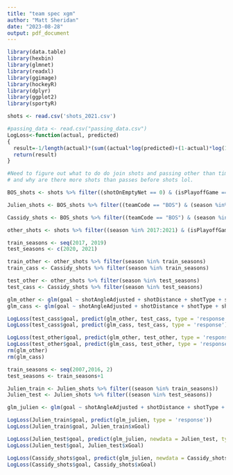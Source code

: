 ```yaml
---
title: "team spec xgm"
author: "Matt Sheridan"
date: "2023-08-28"
output: pdf_document
---
```

```r
library(data.table)
library(hexbin)
library(glmnet)
library(readxl)
library(ggimage)
library(hockeyR)
library(dplyr)
library(ggplot2)
library(sportyR)

shots <- read.csv('shots_2021.csv')

#passing_data <- read.csv("passing_data.csv")
LogLoss<-function(actual, predicted)
{
  result=-1/length(actual)*(sum((actual*log(predicted)+(1-actual)*log(1-predicted))))
  return(result)
}

#Need to figure out what to do do join shots and passing other than time
# and why are there more shots than passes before shots lol.
```



```r

BOS_shots <- shots %>% filter((shotOnEmptyNet == 0) & (isPlayoffGame == 0) & (shotType != ""))

Julien_shots <- BOS_shots %>% filter((teamCode == "BOS") & (season %in% 2007:2016))

Cassidy_shots <- BOS_shots %>% filter((teamCode == "BOS") & (season %in% 2017:2021))

other_shots <- shots %>% filter((season %in% 2017:2021) & (isPlayoffGame == 0) & (shotType != ""))
```


```r


train_seasons <- seq(2017, 2019)
test_seasons <- c(2020, 2021)

train_other <- other_shots %>% filter(season %in% train_seasons)
train_cass <- Cassidy_shots %>% filter(season %in% train_seasons)

test_other <- other_shots %>% filter(season %in% test_seasons)
test_cass <- Cassidy_shots %>% filter(season %in% test_seasons)

glm_other <- glm(goal ~ shotAngleAdjusted + shotDistance + shotType + shotRush + offWing, train_other, family = binomial)
glm_cass <- glm(goal ~ shotAngleAdjusted + shotDistance + shotType + shotRush + offWing, train_cass, family = binomial)

LogLoss(test_cass$goal, predict(glm_other, test_cass, type = 'response'))
LogLoss(test_cass$goal, predict(glm_cass, test_cass, type = 'response'))

LogLoss(test_other$goal, predict(glm_other, test_other, type = 'response'))
LogLoss(test_other$goal, predict(glm_cass, test_other, type = 'response'))
rm(glm_other)
rm(glm_cass)
```

```r

train_seasons <- seq(2007,2016, 2)
test_seasons <- train_seasons+1

Julien_train <- Julien_shots %>% filter((season %in% train_seasons))
Julien_test <- Julien_shots %>% filter((season %in% test_seasons))

glm_julien <- glm(goal ~ shotAngleAdjusted + shotDistance + shotType + shotRush + offWing, Julien_train, family = binomial)

LogLoss(Julien_train$goal, predict(glm_julien, type = 'response'))
LogLoss(Julien_train$goal, Julien_train$xGoal)

LogLoss(Julien_test$goal, predict(glm_julien, newdata = Julien_test, type = 'response'))
LogLoss(Julien_test$goal, Julien_test$xGoal)

LogLoss(Cassidy_shots$goal, predict(glm_julien, newdata = Cassidy_shots, type = 'response'))
LogLoss(Cassidy_shots$goal, Cassidy_shots$xGoal)

```